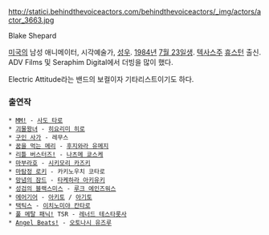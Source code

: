 http://statici.behindthevoiceactors.com/behindthevoiceactors/_img/actors/actor_3663.jpg

Blake Shepard

[[미국]]의 남성 애니메이터, 시각예술가, [[성우]]. [[1984년]] [[7월 23일]]생. [[텍사스]]주 [[휴스턴]] 출신. ADV Films 및 Seraphim Digital에서 더빙을 많이 했다.

Electric Attitude라는 밴드의 보컬이자 기타리스트이기도 하다.

=== 출연작 ===
 * [[MM!]] - [[사도 타로]]
 * [[괴물왕녀]] - [[히요리미 히로]]
 * [[구인 사가]] - 레무스
 * [[꿈을 먹는 메리]] - [[후지와라 유메지]]
 * [[리틀 버스터즈!]] - [[나츠메 쿄스케]]
 * [[마부라호]] - [[시키모리 카즈키]]
 * [[마탐정 로키]] - 카키노우치 코타로
 * [[망념의 잠드]] - [[타케하라 아키유키]]
 * [[성검의 블랙스미스]] - [[루크 에인즈워스]]
 * [[에어기어]] - [[아키토]] / [[아기토]]
 * [[택틱스]] - [[이치노미야 칸타로]]
 * [[풀 메탈 패닉!]] TSR - [[레너드 테스타롯사]]
 * [[Angel Beats!]] - [[오토나시 유즈루]]
